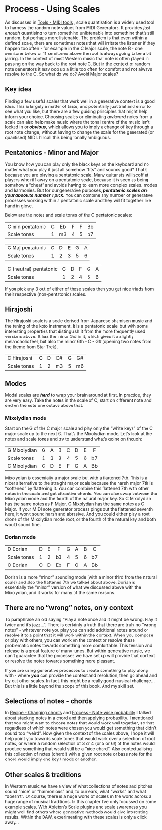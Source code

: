 # Process - Using Scales {#018-Process-Scales}

As discussed in 
[Tools - MIDI tools](#004-Tools-MIDI_tools)
, scale quantisation is a widely
used tool to harness the random note values from MIDI Generators. It
provides *just enough* quantising to turn something unlistenable into
something that's still random, but perhaps
more listenable. The problem is that even within a defined scale, there
are sometimes notes that will irritate the listener if they happen too
often - for example in the C Major scale, the note B - one semitone
below or 11 semitones above the root is always going to be a bit
jarring. In the context of most Western music that note is often played
in passing on the way back to the root note C. But in the context of
random note generators it may pop up a little too often for comfort and
not always resolve to the C. So what do we do? Avoid Major scales?

::: callout-tip
## Key idea

Finding a few useful scales that work well in a generative context is a
good idea. This is largely a matter of taste, and potentially just trial
and error to see what you like, but there are a few guiding principles
that might help inform your choice. Choosing scales or eliminating
*awkward* notes from a scale can also help make music where the tonal
centre of the music isn't locked in or ***obvious***, which allows you
to imply a change of key through a root note change, without having to
change the scale for the generated (or quantised) MIDI. I'll call this
being tonally ambiguous.
  
:::

## Pentatonics - Minor and Major

You know how you can play only the black keys on the keyboard and no
matter what you play it just all somehow "fits" and sounds good? That's
because you are playing a pentatonic scale. Many guitarists will scoff
at players who riff away on a pentatonic scale, because it is seen as
being somehow a "cheat" and avoids having to learn more complex scales.
modes and harmonies. But for our generative purposes, ***pentatonic
scales are your absolute number 1 pick***. You can combine any number of
generative processes working within a pentatonic scale and they will fit
together like hand in glove.

Below are the notes and scale tones of the C pentatonic scales:

|                  |     |     |     |     |     |
|------------------|:---:|:---:|:---:|:---:|:---:|
| C min pentatonic |  C  | Eb  |  F  |  F  | Bb  |
| Scale tones      |  1  | m3  |  4  |  5  | b7  |

|                  |     |     |     |     |     |
|------------------|:---:|:---:|:---:|:---:|:---:|
| C Maj pentatonic |  C  |  D  |  E  |  G  |  A  |
| Scale tones      |  1  |  2  |  3  |  5  |  6  |

|                        |     |     |     |     |     |
|------------------------|:---:|:---:|:---:|:---:|:---:|
| C (neutral) pentatonic |  C  |  D  |  F  |  G  |  A  |
| Scale tones            |  1  |  2  |  4  |  5  |  6  |

If you pick any 3 out of either of these scales then you get nice triads
from their respective (non-pentatonic) scales.

## Hirajoshi

The Hirajoshi scale is a scale derived from Japanese shamisen music and the tuning of the koto instrument. It is a pentatonic scale, but with some interesting properties that distinguish it from the more frequently used versions above. It has the minor 3rd in it, which gives it a slightly melancholic feel, but also the minor 6th - C - G# (opening two notes from the theme from Star Trek).

|                        |     |     |     |     |     |
|------------------------|:---:|:---:|:---:|:---:|:---:|
| C Hirajoshi            |  C  |  D  |  D# |  G  |  G# |
| Scale tones            |  1  |  2  |  m3 |  5  |  m6 |


## Modes

Modal scales are ***hard*** to wrap your brain around at first. In
practice, they are very easy. Take the notes in the scale of C, start on
different note and end on the note one octave above that.

### Mixolydian mode

Start on the G of the C major scale and play only the "white keys" of
the C major scale up to the next G. That's the Mixolydian mode. Let's
look at the notes and scale tones and try to understand what's going on
though:

|              |     |     |     |     |     |     |     |
|--------------|:---:|:---:|:---:|:---:|:---:|:---:|:---:|
| G Mixolydian |  G  |  A  |  B  |  C  |  D  |  E  |  F  |
| Scale tones  |  1  |  2  |  3  |  4  |  5  |  6  | b7  |
| C Mixolydian |  C  |  D  |  E  |  F  |  G  |  A  | Bb  |

Mixolydian is essentially a major scale but with a flattened 7th. This
is a nicer alternative to the straight major scale because the harsh
major 7th is "softened" by flattening it. You can combine this flattened
7th with other notes in the scale and get attractive chords. You can
also swap between the Mixolydian mode and the fourth of the natural
major key. So C Mixolydian has the same notes as F Major. G Mixolydian
has the same notes as C Major. If your MIDI note generator process pings
out the flattened seventh here, it won't sound harsh and abrasive. And
you could either play a root drone of the Mixolydian mode root, or the
fourth of the natural key and both would sound fine.

### Dorian mode

|             |     |     |     |     |     |     |     |
|-------------|:---:|:---:|:---:|:---:|:---:|:---:|:---:|
| D Dorian    |  D  |  E  |  F  |  G  |  A  |  B  |  C  |
| Scale tones |  1  |  2  | b3  |  4  |  5  |  6  | b7  |
| C Dorian    |  C  |  D  | Eb  |  F  |  G  |  A  | Bb  |

Dorian is a more "minor" sounding mode (with a minor third from the
natural scale) and also the flattened 7th we talked about above. Dorian
is essentially the "minor" version of what we discussed above with the
Mixolydian, and it works for many of the same reasons.

## There are no "wrong" notes, only context

To paraphrase an old saying "Play a note once and it might be wrong.
Play it twice and it's jazz...". There is certainly a truth that there
are truly no "wrong notes" - whatever note you play you can add
additional notes around or resolve it to a point that it will work
within the context. When you compose or play with others, you can work
on the context or resolve these problematic notes towards something more
comfortable. This tension and release is a great feature of many tunes.
But within generative music, we can't guarantee that the processes we
have set up will provide that context or resolve the notes towards
something more pleasant.

If you are using generative processes to create something to play along
with - where ***you*** can provide the context and resolution, then go
ahead and try out other scales. In fact, this might be a really good
musical challenge... But this is a little beyond the scope of this book.
And my skill set.

## Selections of notes - chords

In 
[Recipe - Changing chords](#001-Recipe-Changing_Chords)
 and
[Process - Note-wise probability](#002-Process-Note_wise_probability)
 I talked about stacking notes in a
chord and then applying probability. I mentioned that you might want to
choose notes that would work well together, so that regardless of which
notes were chosen you would get something that didn't sound too "weird".
Now given the context of the scales above, I hope it will help point you
towards scale tones that would work over a selection of root notes, or
where a random selection of 3 or 4 (or 5 or 6!) of the notes would
produce something that would still be a "nice chord". Also
contextualising this collection of notes (chord!) with a given root note
or bass note for the chord would imply one key / mode or another.

## Other scales & traditions

In Western music we have a view of what collections of notes and pitches sound
"nice" or "harmonious" and, to our ears, what "works" and what "doesn't". Of
course, there is a huge world of scales in the world across a huge range of
musical traditions. In this chapter I've only focussed on some example scales.
With Ableton's Scale plugins and scale awareness you
might well find others where generative methods would give interesting results.
Within the DAW, experimenting with these scales is only a click away...
